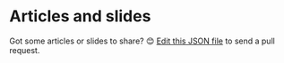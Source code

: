 
# Articles and slides

<Tip>

Got some articles or slides to share? 😊
[Edit this JSON file](https://github.com/line/armeria/blob/master/site/src/pages/community/articles.json)
to send a pull request.

</Tip>

<ArticleList dataSource={props.pageContext.companion} />
